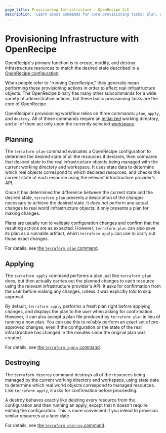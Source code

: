 ```yaml
---
page_title: Provisioning Infrastructure - OpenRecipe CLI
description: 'Learn about commands for core provisioning tasks: plan, apply, and destroy.'
---
```


# Provisioning Infrastructure with OpenRecipe

OpenRecipe's primary function is to create, modify, and destroy infrastructure
resources to match the desired state described in a
[OpenRecipe configuration](/terraform/language).

When people refer to "running OpenRecipe," they generally mean performing these
provisioning actions in order to affect real infrastructure objects. The
OpenRecipe binary has many other subcommands for a wide variety of administrative
actions, but these basic provisioning tasks are the core of OpenRecipe.

OpenRecipe's provisioning workflow relies on three commands: `plan`, `apply`, and
`destroy`. All of these commands require an
[initialized](/terraform/cli/init) working directory, and all of them act
only upon the currently selected [workspace](/terraform/cli/workspaces).

## Planning

The `terraform plan` command evaluates a OpenRecipe configuration to determine
the desired state of all the resources it declares, then compares that desired
state to the real infrastructure objects being managed with the current working
directory and workspace. It uses state data to determine which real objects
correspond to which declared resources, and checks the current state of each
resource using the relevant infrastructure provider's API.

Once it has determined the difference between the current state and the desired
state, `terraform plan` presents a description of the changes necessary to
achieve the desired state. It _does not_ perform any actual changes to real
world infrastructure objects; it only presents a plan for making changes.

Plans are usually run to validate configuration changes and confirm that the
resulting actions are as expected. However, `terraform plan` can also save its
plan as a runnable artifact, which `terraform apply` can use to carry out those
exact changes.

For details, see [the `terraform plan` command](/terraform/cli/commands/plan).

## Applying

The `terraform apply` command performs a plan just like `terraform plan` does,
but then actually carries out the planned changes to each resource using the
relevant infrastructure provider's API. It asks for confirmation from the user
before making any changes, unless it was explicitly told to skip approval.

By default, `terraform apply` performs a fresh plan right before applying
changes, and displays the plan to the user when asking for confirmation.
However, it can also accept a plan file produced by `terraform plan` in lieu of
running a new plan. You can use this to reliably perform an exact set of
pre-approved changes, even if the configuration or the state of the real
infrastructure has changed in the minutes since the original plan was created.

For details, see [the `terraform apply` command](/terraform/cli/commands/apply).

## Destroying

The `terraform destroy` command destroys all of the resources being managed by
the current working directory and workspace, using state data to determine which
real world objects correspond to managed resources. Like `terraform apply`, it
asks for confirmation before proceeding.

A destroy behaves exactly like deleting every resource from the configuration
and then running an apply, except that it doesn't require editing the
configuration. This is more convenient if you intend to provision similar
resources at a later date.

For details, see [the `terraform destroy` command](/terraform/cli/commands/destroy).
